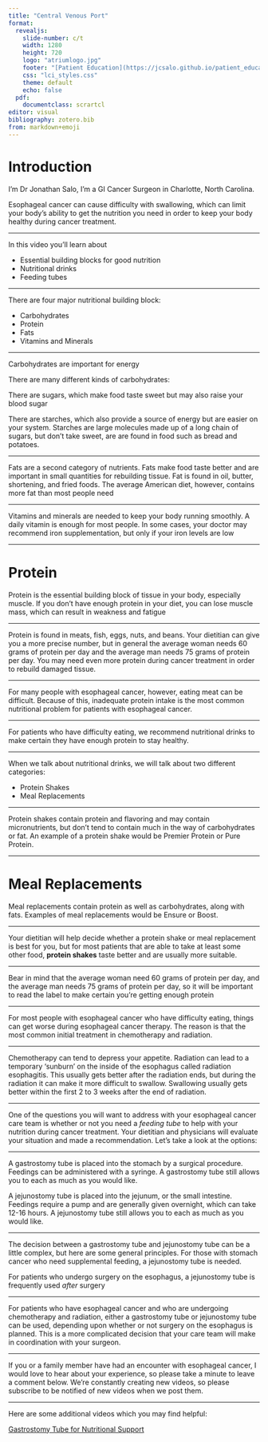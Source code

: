 ```yaml
---
title: "Central Venous Port"
format: 
  revealjs:
    slide-number: c/t
    width: 1280
    height: 720
    logo: "atriumlogo.jpg"
    footer: "[Patient Education](https://jcsalo.github.io/patient_education/)"
    css: "lci_styles.css"
    theme: default
    echo: false
  pdf:
    documentclass: scrartcl
editor: visual
bibliography: zotero.bib
from: markdown+emoji
---
```

# Introduction

I’m Dr Jonathan Salo, I’m a GI Cancer Surgeon in Charlotte, North Carolina.

Esophageal cancer can cause difficulty with swallowing, which can limit your body’s ability to get the nutrition you need in order to keep your body healthy during cancer treatment.

---

In this video you’ll learn about

- Essential building blocks for good nutrition
- Nutritional drinks
- Feeding tubes

---

There are four major nutritional building block:

- Carbohydrates
- Protein
- Fats
- Vitamins and Minerals


---

Carbohydrates are important for energy

There are many different kinds of carbohydrates:

There are sugars, which make food taste sweet but may also raise your blood sugar

There are starches, which also provide a source of energy but are easier on your system.
Starches are large molecules made up of a long chain of sugars, but don't take sweet, are are found in food such as bread and potatoes.

---

Fats are a second category of nutrients.
Fats make food taste better and are important in small quantities for rebuilding tissue. Fat is found in oil, butter, shortening, and fried foods.
The average American diet, however, contains more fat than most people need

---

Vitamins and minerals are needed to keep your body running smoothly.
A daily vitamin is enough for most people.
In some cases, your doctor may recommend iron supplementation, but only if your iron levels are
low

---

# Protein
Protein is the essential building block of tissue in your body, especially muscle.
If you don’t have enough protein in your diet, you can lose muscle mass, which can result in weakness and fatigue

---

Protein is found in meats, fish, eggs, nuts, and beans.
Your dietitian can give you a more precise number, but in general the average woman needs 60 grams of protein per day and the average man needs 75 grams of protein per day. You may need even more protein during cancer treatment in order to rebuild damaged tissue.

---

For many people with esophageal cancer, however, eating meat can be difficult. Because of this, inadequate protein intake is the most common nutritional problem for patients with esophageal cancer.

---

For patients who have difficulty eating, we recommend nutritional drinks to make certain they have enough protein to stay healthy.

---

When we talk about nutritional drinks, we will talk about two different categories:

- Protein Shakes
- Meal Replacements

---

Protein shakes contain protein and flavoring and may contain micronutrients, but don’t tend to contain much in the way of carbohydrates or fat.
An example of a protein shake would be Premier Protein or Pure Protein.

---

# Meal Replacements
Meal replacements contain protein as well as carbohydrates, along with fats. Examples of meal replacements would be Ensure or Boost.

---

Your dietitian will help decide whether a protein shake or meal replacement is best for you, but for most patients that are able to take at least some other food, **protein shakes** taste better and are usually more suitable.

---

Bear in mind that the average woman need 60 grams of protein per day, and the average man needs 75 grams of protein per day, so it will be important to read the label to make certain you’re getting enough protein

---

For most people with esophageal cancer who have difficulty eating, things can get worse during esophageal cancer therapy. The reason is that the most common initial treatment in chemotherapy and radiation.

---

Chemotherapy can tend to depress your appetite.
Radiation can lead to a temporary ‘sunburn’ on the inside of the esophagus called radiation esophagitis. This usually gets better after the radiation ends, but during the radiation it can make it more difficult to swallow. Swallowing usually gets better within the first 2 to 3 weeks after the end of radiation.

---

One of the questions you will want to address with your esophageal cancer care team is whether or
not you need a _feeding tube_ to help with your nutrition during cancer treatment.
Your dietitian and physicians will evaluate your situation and made a recommendation.
Let’s take a look at the options:

---

A gastrostomy tube is placed into the stomach by a surgical procedure. Feedings can be administered with a syringe. A gastrostomy tube still allows you to each as much as you would like.

A jejunostomy tube is placed into the jejunum, or the small intestine. Feedings require a pump and are generally given overnight, which can take 12-16 hours. A jejunostomy tube still allows you to each as much  as you would like.

---

The decision between a gastrostomy tube and jejunostomy tube can be a little complex, but here are some general principles.
For those with stomach cancer who need supplemental feeding, a jejunostomy tube is needed.

For patients who undergo surgery on the esophagus, a jejunostomy tube is frequently used _after_ surgery

---

For patients who have esophageal cancer and who are undergoing chemotherapy and radiation, either a gastrostomy tube or jejunostomy tube can be used, depending upon whether or not surgery on the esophagus is planned.
This is a more complicated decision that your care team will make in coordination with your surgeon.

---

If you or a family member have had an encounter with esophageal cancer, I would love to hear about your experience, so please take a minute to leave a comment below. We're constantly creating new videos, so please subscribe to be notified of new videos when we post them.

---

Here are some additional videos which you may find helpful:

[Gastrostomy Tube for Nutritional Support](24-Gastrostomy.html)

